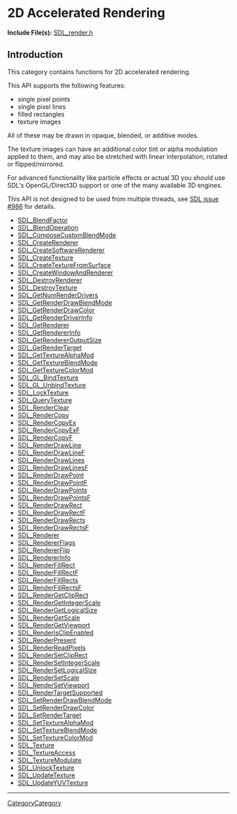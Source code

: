 = 2D Accelerated Rendering =

'''Include File(s):''' [https://github.com/libsdl-org/SDL/blob/main/include/SDL_render.h SDL_render.h]


== Introduction ==
This category contains functions for 2D accelerated rendering.

This API supports the following features:

* single pixel points
* single pixel lines
* filled rectangles
* texture images

All of these may be drawn in opaque, blended, or additive modes.

The texture images can have an additional color tint or alpha modulation applied to them, and may also be stretched with linear interpolation, rotated or flipped/mirrored.

For advanced functionality like particle effects or actual 3D you should use SDL's OpenGL/Direct3D support or one of the many available 3D engines.

This API is not designed to be used from multiple threads, see [https://github.com/libsdl-org/SDL/issues/986 SDL issue #986] for details.

<!-- BEGIN CATEGORY LIST -->
* [[SDL_BlendFactor]]
* [[SDL_BlendOperation]]
* [[SDL_ComposeCustomBlendMode]]
* [[SDL_CreateRenderer]]
* [[SDL_CreateSoftwareRenderer]]
* [[SDL_CreateTexture]]
* [[SDL_CreateTextureFromSurface]]
* [[SDL_CreateWindowAndRenderer]]
* [[SDL_DestroyRenderer]]
* [[SDL_DestroyTexture]]
* [[SDL_GetNumRenderDrivers]]
* [[SDL_GetRenderDrawBlendMode]]
* [[SDL_GetRenderDrawColor]]
* [[SDL_GetRenderDriverInfo]]
* [[SDL_GetRenderer]]
* [[SDL_GetRendererInfo]]
* [[SDL_GetRendererOutputSize]]
* [[SDL_GetRenderTarget]]
* [[SDL_GetTextureAlphaMod]]
* [[SDL_GetTextureBlendMode]]
* [[SDL_GetTextureColorMod]]
* [[SDL_GL_BindTexture]]
* [[SDL_GL_UnbindTexture]]
* [[SDL_LockTexture]]
* [[SDL_QueryTexture]]
* [[SDL_RenderClear]]
* [[SDL_RenderCopy]]
* [[SDL_RenderCopyEx]]
* [[SDL_RenderCopyExF]]
* [[SDL_RenderCopyF]]
* [[SDL_RenderDrawLine]]
* [[SDL_RenderDrawLineF]]
* [[SDL_RenderDrawLines]]
* [[SDL_RenderDrawLinesF]]
* [[SDL_RenderDrawPoint]]
* [[SDL_RenderDrawPointF]]
* [[SDL_RenderDrawPoints]]
* [[SDL_RenderDrawPointsF]]
* [[SDL_RenderDrawRect]]
* [[SDL_RenderDrawRectF]]
* [[SDL_RenderDrawRects]]
* [[SDL_RenderDrawRectsF]]
* [[SDL_Renderer]]
* [[SDL_RendererFlags]]
* [[SDL_RendererFlip]]
* [[SDL_RendererInfo]]
* [[SDL_RenderFillRect]]
* [[SDL_RenderFillRectF]]
* [[SDL_RenderFillRects]]
* [[SDL_RenderFillRectsF]]
* [[SDL_RenderGetClipRect]]
* [[SDL_RenderGetIntegerScale]]
* [[SDL_RenderGetLogicalSize]]
* [[SDL_RenderGetScale]]
* [[SDL_RenderGetViewport]]
* [[SDL_RenderIsClipEnabled]]
* [[SDL_RenderPresent]]
* [[SDL_RenderReadPixels]]
* [[SDL_RenderSetClipRect]]
* [[SDL_RenderSetIntegerScale]]
* [[SDL_RenderSetLogicalSize]]
* [[SDL_RenderSetScale]]
* [[SDL_RenderSetViewport]]
* [[SDL_RenderTargetSupported]]
* [[SDL_SetRenderDrawBlendMode]]
* [[SDL_SetRenderDrawColor]]
* [[SDL_SetRenderTarget]]
* [[SDL_SetTextureAlphaMod]]
* [[SDL_SetTextureBlendMode]]
* [[SDL_SetTextureColorMod]]
* [[SDL_Texture]]
* [[SDL_TextureAccess]]
* [[SDL_TextureModulate]]
* [[SDL_UnlockTexture]]
* [[SDL_UpdateTexture]]
* [[SDL_UpdateYUVTexture]]
<!-- END CATEGORY LIST -->

----
[[CategoryCategory]]
